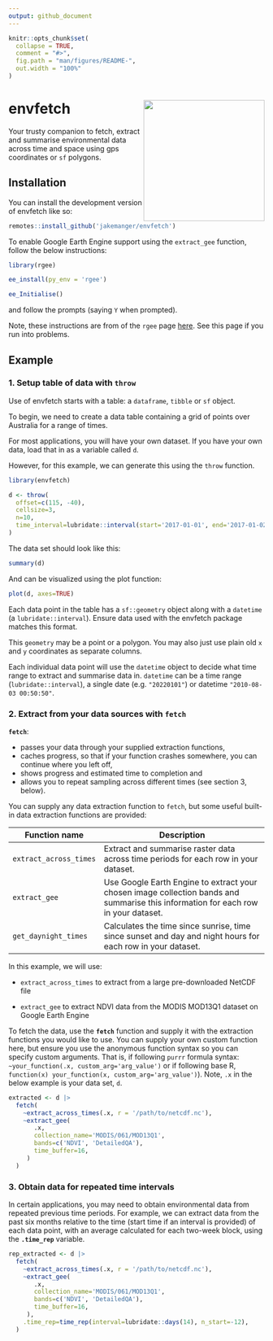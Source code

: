 ```yaml
---
output: github_document
---
```


<!-- README.md is generated from README.Rmd. Please edit that file -->

```r
knitr::opts_chunk$set(
  collapse = TRUE,
  comment = "#>",
  fig.path = "man/figures/README-",
  out.width = "100%"
)
```

# envfetch <a href="https://github.com/jakemanger/envfetch"><img src="man/figures/logo.png" align="right" height="238"/></a>

<!-- badges: start -->

<!-- badges: end -->

Your trusty companion to fetch, extract and summarise environmental data across time and space using gps coordinates or `sf` polygons.

## Installation

You can install the development version of envfetch like so:

``` r
remotes::install_github('jakemanger/envfetch')
```

To enable Google Earth Engine support using the `extract_gee` function, follow the below instructions:

``` r
library(rgee)

ee_install(py_env = 'rgee')

ee_Initialise()
```

and follow the prompts (saying `Y` when prompted).

Note, these instructions are from of the `rgee` page [here](https://cran.r-project.org/web/packages/rgee/vignettes/rgee01.html). See this page if you run into problems.

## Example

### 1. Setup table of data with `throw`

Use of envfetch starts with a table: a `dataframe`, `tibble` or `sf` object.

To begin, we need to create a data table containing a grid of points over Australia for a range of times.

For most applications, you will have your own dataset. If you have your own data, load that in as a variable called `d`.

However, for this example, we can generate this using the `throw` function.

```r
library(envfetch)

d <- throw(
  offset=c(115, -40),
  cellsize=3,
  n=10,
  time_interval=lubridate::interval(start='2017-01-01', end='2017-01-02'),
)
```

The data set should look like this:

```r
summary(d)
```

And can be visualized using the plot function:

```r
plot(d, axes=TRUE)
```

Each data point in the table has a `sf::geometry` object along with a `datetime` (a `lubridate::interval`). Ensure data used with the envfetch package matches this format.

This `geometry` may be a point or a polygon. You may also just use plain old `x` and `y` coordinates as separate columns.

Each individual data point will use the `datetime` object to decide what time range to extract and summarise data in. `datetime` can be a time range (`lubridate::interval`), a single date (e.g. `"20220101"`) or datetime `"2010-08-03 00:50:50"`.

### 2. Extract from your data sources with `fetch`

**`fetch`**:

-   passes your data through your supplied extraction functions,
-   caches progress, so that if your function crashes somewhere, you can continue where you left off,
-   shows progress and estimated time to completion and
-   allows you to repeat sampling across different times (see section 3, below).

You can supply any data extraction function to `fetch`, but some useful built-in data extraction functions are provided:

| Function name          | Description                                                                                                                        |
|------------------|------------------------------------------------------|
| `extract_across_times` | Extract and summarise raster data across time periods for each row in your dataset.                                                |
| `extract_gee`          | Use Google Earth Engine to extract your chosen image collection bands and summarise this information for each row in your dataset. |
| `get_daynight_times`   | Calculates the time since sunrise, time since sunset and day and night hours for each row in your dataset.                         |

In this example, we will use:

-   `extract_across_times` to extract from a large pre-downloaded NetCDF file

-   `extract_gee` to extract NDVI data from the MODIS MOD13Q1 dataset on Google Earth Engine

To fetch the data, use the **`fetch`** function and supply it with the extraction functions you would like to use. You can supply your own custom function here, but ensure you use the anonymous function syntax so you can specify custom arguments. That is, if following `purrr` formula syntax: `~your_function(.x, custom_arg='arg_value')` or if following base R, `function(x) your_function(x, custom_arg='arg_value')`). Note, `.x` in the below example is your data set, `d`.

```r
extracted <- d |>
  fetch(
    ~extract_across_times(.x, r = '/path/to/netcdf.nc'),
    ~extract_gee(
       .x,
       collection_name='MODIS/061/MOD13Q1',
       bands=c('NDVI', 'DetailedQA'),
       time_buffer=16,
     )
  )
```

### 3. Obtain data for repeated time intervals

In certain applications, you may need to obtain environmental data from repeated previous time periods. For example, we can extract data from the past six months relative to the time (start time if an interval is provided) of each data point, with an average calculated for each two-week block, using the **`.time_rep`** variable.

```r
rep_extracted <- d |>
  fetch(
    ~extract_across_times(.x, r = '/path/to/netcdf.nc'),
    ~extract_gee(
       .x,
       collection_name='MODIS/061/MOD13Q1',
       bands=c('NDVI', 'DetailedQA'),
       time_buffer=16,
     ),
    .time_rep=time_rep(interval=lubridate::days(14), n_start=-12),
  )
```

